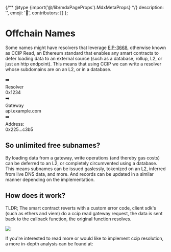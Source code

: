 
{/** @type {import('@/lib/mdxPageProps').MdxMetaProps} */}
    description: '',
    emoji: '🔗',
    contributors: []
};

# Offchain Names

Some names might have resolvers that leverage [EIP-3668](https://eips.ethereum.org/EIPS/eip-3668), otherwise known as CCIP Read, an Ethereum standard that enables any smart contracts to defer loading data to an external source (such as a database, rollup, L2, or just an http endpoint).
This means that using CCIP we can write a resolver whose subdomains are on an L2, or in a database.

<div className="card1 p-4 flex justify-center items-center gap-4">
    <Usertag name="lucemans.cb.id" image="https://metadata.ens.domains/mainnet/avatar/luc.eth" />
    <div>➡️</div>
    <div className="text-center leading-4">
        <div className="font-bold">Resolver</div>
        <div>0x1234</div>
    </div>
    <div>➡️</div>
    <div className="text-center leading-4">
        <div className="font-bold">Gateway</div>
        <div>api.example.com</div>
    </div>
    <div>➡️</div>
    <div className="text-center leading-4 card p-2 no-margin !bg-lime-50">
        <div className="font-bold">Address:</div>
        <div>0x225...c3b5</div>
    </div>
</div>

## So unlimited free subnames?

By loading data from a gateway, write operations (and thereby gas costs) can be deferred to an L2, or completely circumvented using a database.
This means subnames can be issued gaslessly, tokenized on an L2, inferred from live DNS data, and more.
And records can be updated in a similar manner depending on the implementation.

## How does it work?

TLDR; The smart contract reverts with a custom error code, client sdk's (such as ethers and viem) do a ccip read gateway request, the data is sent back to the callback function, the original function resolves.

<img src="/content/learn/ccip/1.png" className="w-full card" />

If you're interested to read more or would like to implement ccip resolution, a more in-depth analysis can be found at:

<EmbedLink
    href="/resolvers/ccip"
    title="Cross Chain Interoperability for Developers"
    tag="Advanced"
    description="To learn more about the cross chain interoparability."
/>
